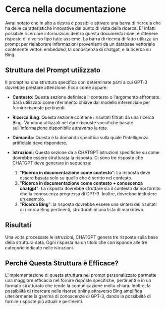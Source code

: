 # Cerca nella documentazione

Avrai notato che in alto a destra è possibile attivare una barra di ricrce a che ha delle caratteristiche innovative dal punto di vista della ricerca. 
E' infatti possibile  ricercare informazioni dentro questa documentazione, e ottenere risposte di diverso tipo tutte assieme.
La barra di ricerca di fatto utilizza un prompt per rielaborare informazioni provenienti da un database vettoriale contenente vettori embedded, la conoscenza di chatgpt, e la ricerca su Bing.

## Struttura del Prompt utilizzato

Il prompt ha una struttura specifica con determinate parti a cui GPT-3 dovrebbe prestare attenzione. Ecco come appare:

- **Contesto:** Questa sezione definisce il contesto o l'argomento affrontato. Sarà utilizzato come riferimento chiave dal modello inferenziale per fornire risposte pertinenti.

- **Ricerca Bing**: Questa sezione contiene i risultati filtrati da una ricerca Bing. Vandono utilizzati nel dare risposte specifiche basate sull'informazione disponibile attraverso la rete.

- **Domanda:** Questa è la domanda specifica sulla quale l'intelligenza artificiale deve rispondere.

- **Istruzioni:** Questa sezione da a CHATGPT istruzioni specifiche su come dovrebbe essere strutturata la risposta. Ci sono tre risposte che CHATGPT deve generare in sequenza:

    1. "**Ricerca in documentazione come contesto**": La risposta deve essere basata solo su quello che è scritto nel contesto.
    2. "**Ricerca in documentazione come contesto + conoscenza chatgpt**": La risposta dovrebbe sfruttare sia il contesto da noi fornito che la conoscenza pregressa di GPT-3. Inoltre, dovrebbe includere un esempio.
    3. "**Ricerca Bing**": la risposta dovrebbe essere una sintesi dei risultati di ricerca Bing pertinenti, strutturati in una lista di markdown.

## Risultati

Una volta processate le istruzioni, CHATGPT genera tre risposte sulla base della struttura data.
Ogni risposta ha un titolo che corrisponde alle tre categorie indicate nelle istruzioni.

## Perché Questa Struttura è Efficace?

L'implementazione di questa struttura nel prompt personalizzato permette una maggiore efficacia nel fornire risposte specifiche, pertinenti e in un formato strutturato che rende la comunicazione molto chiara.
Inoltre, la possibilità di ricercare nelle risorse online attraverso Bing amplifica ulteriormente la gamma di conoscenze di GPT-3, dando la possibilità di fornire risposte più attuali e pertinenti.

